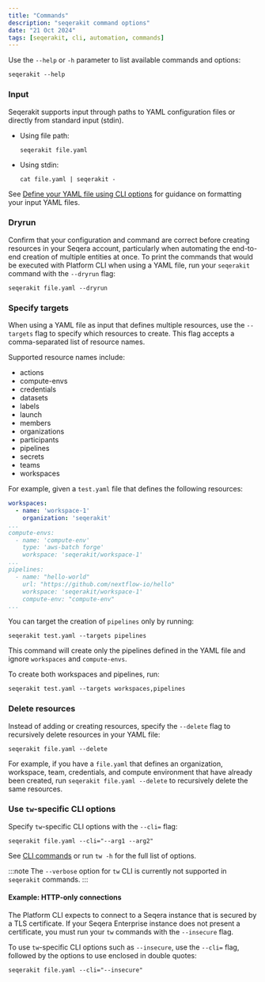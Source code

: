 ```yaml
---
title: "Commands"
description: "seqerakit command options"
date: "21 Oct 2024"
tags: [seqerakit, cli, automation, commands]
---
```


Use the `--help` or `-h` parameter to list available commands and options:

```shell-session
seqerakit --help
```

### Input

Seqerakit supports input through paths to YAML configuration files or directly from standard input (stdin).

- Using file path:

    ```shell-session
    seqerakit file.yaml
    ```

- Using stdin:

    ```shell-session
    cat file.yaml | seqerakit -
    ```

See [Define your YAML file using CLI options](#define-your-yaml-file-using-cli-options) for guidance on formatting your input YAML files.

### Dryrun

Confirm that your configuration and command are correct before creating resources in your Seqera account, particularly when automating the end-to-end creation of multiple entities at once. To print the commands that would be executed with Platform CLI when using a YAML file, run your `seqerakit` command with the `--dryrun` flag:

```shell-session
seqerakit file.yaml --dryrun
```

### Specify targets

When using a YAML file as input that defines multiple resources, use the `--targets` flag to specify which resources to create. This flag accepts a comma-separated list of resource names. 

Supported resource names include:

- actions
- compute-envs
- credentials
- datasets
- labels
- launch
- members
- organizations
- participants
- pipelines
- secrets
- teams
- workspaces


For example, given a `test.yaml` file that defines the following resources:

```yaml
workspaces:
  - name: 'workspace-1'
    organization: 'seqerakit'
...
compute-envs:
  - name: 'compute-env'
    type: 'aws-batch forge'
    workspace: 'seqerakit/workspace-1'
...
pipelines:
  - name: "hello-world"
    url: "https://github.com/nextflow-io/hello"
    workspace: 'seqerakit/workspace-1'
    compute-env: "compute-env"
...
```

You can target the creation of `pipelines` only by running:

```shell-session
seqerakit test.yaml --targets pipelines
```

This command will create only the pipelines defined in the YAML file and ignore `workspaces` and `compute-envs`.

To create both workspaces and pipelines, run:

```shell-session
seqerakit test.yaml --targets workspaces,pipelines
```

### Delete resources

Instead of adding or creating resources, specify the `--delete` flag to recursively delete resources in your YAML file:

```shell-session
seqerakit file.yaml --delete
```

For example, if you have a `file.yaml` that defines an organization, workspace, team, credentials, and compute environment that have already been created, run `seqerakit file.yaml --delete` to recursively delete the same resources.

### Use `tw`-specific CLI options

Specify `tw`-specific CLI options with the `--cli=` flag:

```shell-session
seqerakit file.yaml --cli="--arg1 --arg2"
```

See [CLI commands](../cli/commands.mdx) or run `tw -h` for the full list of options.

:::note
The `--verbose` option for `tw` CLI is currently not supported in `seqerakit` commands.
:::

#### Example: HTTP-only connections

The Platform CLI expects to connect to a Seqera instance that is secured by a TLS certificate. If your Seqera Enterprise instance does not present a certificate, you must run your `tw` commands with the `--insecure` flag.

To use `tw`-specific CLI options such as `--insecure`, use the `--cli=` flag, followed by the options to use enclosed in double quotes:

```shell-session
seqerakit file.yaml --cli="--insecure"
```
